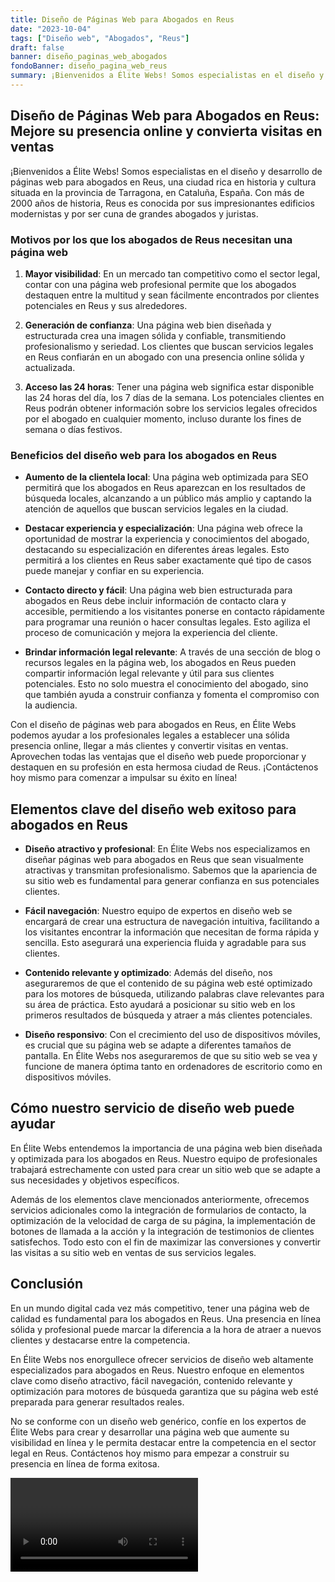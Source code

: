 ```yaml
---
title: Diseño de Páginas Web para Abogados en Reus
date: "2023-10-04"
tags: ["Diseño web", "Abogados", "Reus"]
draft: false
banner: diseño_paginas_web_abogados
fondoBanner: diseño_pagina_web_reus
summary: ¡Bienvenidos a Élite Webs! Somos especialistas en el diseño y desarrollo de páginas web para abogados en Reus, una ciudad rica en historia y cultura situada en la provincia de Tarragona, en Cataluña, España. Con más de 2000 años de historia, Reus es conocida por sus impresionantes edificios modernistas y por ser cuna de grandes abogados y juristas.
---
```



## Diseño de Páginas Web para Abogados en Reus: Mejore su presencia online y convierta visitas en ventas

¡Bienvenidos a Élite Webs! Somos especialistas en el diseño y desarrollo de páginas web para abogados en Reus, una ciudad rica en historia y cultura situada en la provincia de Tarragona, en Cataluña, España. Con más de 2000 años de historia, Reus es conocida por sus impresionantes edificios modernistas y por ser cuna de grandes abogados y juristas.

### Motivos por los que los abogados de Reus necesitan una página web

1. **Mayor visibilidad**: En un mercado tan competitivo como el sector legal, contar con una página web profesional permite que los abogados destaquen entre la multitud y sean fácilmente encontrados por clientes potenciales en Reus y sus alrededores.

2. **Generación de confianza**: Una página web bien diseñada y estructurada crea una imagen sólida y confiable, transmitiendo profesionalismo y seriedad. Los clientes que buscan servicios legales en Reus confiarán en un abogado con una presencia online sólida y actualizada.

3. **Acceso las 24 horas**: Tener una página web significa estar disponible las 24 horas del día, los 7 días de la semana. Los potenciales clientes en Reus podrán obtener información sobre los servicios legales ofrecidos por el abogado en cualquier momento, incluso durante los fines de semana o días festivos.

### Beneficios del diseño web para los abogados en Reus

- **Aumento de la clientela local**: Una página web optimizada para SEO permitirá que los abogados en Reus aparezcan en los resultados de búsqueda locales, alcanzando a un público más amplio y captando la atención de aquellos que buscan servicios legales en la ciudad.

- **Destacar experiencia y especialización**: Una página web ofrece la oportunidad de mostrar la experiencia y conocimientos del abogado, destacando su especialización en diferentes áreas legales. Esto permitirá a los clientes en Reus saber exactamente qué tipo de casos puede manejar y confiar en su experiencia.

- **Contacto directo y fácil**: Una página web bien estructurada para abogados en Reus debe incluir información de contacto clara y accesible, permitiendo a los visitantes ponerse en contacto rápidamente para programar una reunión o hacer consultas legales. Esto agiliza el proceso de comunicación y mejora la experiencia del cliente.

- **Brindar información legal relevante**: A través de una sección de blog o recursos legales en la página web, los abogados en Reus pueden compartir información legal relevante y útil para sus clientes potenciales. Esto no solo muestra el conocimiento del abogado, sino que también ayuda a construir confianza y fomenta el compromiso con la audiencia.

Con el diseño de páginas web para abogados en Reus, en Élite Webs podemos ayudar a los profesionales legales a establecer una sólida presencia online, llegar a más clientes y convertir visitas en ventas. Aprovechen todas las ventajas que el diseño web puede proporcionar y destaquen en su profesión en esta hermosa ciudad de Reus. ¡Contáctenos hoy mismo para comenzar a impulsar su éxito en línea!

<GifSeo />

<Cta />

## Elementos clave del diseño web exitoso para abogados en Reus

- **Diseño atractivo y profesional**: En Élite Webs nos especializamos en diseñar páginas web para abogados en Reus que sean visualmente atractivas y transmitan profesionalismo. Sabemos que la apariencia de su sitio web es fundamental para generar confianza en sus potenciales clientes.

- **Fácil navegación**: Nuestro equipo de expertos en diseño web se encargará de crear una estructura de navegación intuitiva, facilitando a los visitantes encontrar la información que necesitan de forma rápida y sencilla. Esto asegurará una experiencia fluida y agradable para sus clientes.

- **Contenido relevante y optimizado**: Además del diseño, nos aseguraremos de que el contenido de su página web esté optimizado para los motores de búsqueda, utilizando palabras clave relevantes para su área de práctica. Esto ayudará a posicionar su sitio web en los primeros resultados de búsqueda y atraer a más clientes potenciales.

- **Diseño responsivo**: Con el crecimiento del uso de dispositivos móviles, es crucial que su página web se adapte a diferentes tamaños de pantalla. En Élite Webs nos aseguraremos de que su sitio web se vea y funcione de manera óptima tanto en ordenadores de escritorio como en dispositivos móviles.

## Cómo nuestro servicio de diseño web puede ayudar

En Élite Webs entendemos la importancia de una página web bien diseñada y optimizada para los abogados en Reus. Nuestro equipo de profesionales trabajará estrechamente con usted para crear un sitio web que se adapte a sus necesidades y objetivos específicos.

Además de los elementos clave mencionados anteriormente, ofrecemos servicios adicionales como la integración de formularios de contacto, la optimización de la velocidad de carga de su página, la implementación de botones de llamada a la acción y la integración de testimonios de clientes satisfechos. Todo esto con el fin de maximizar las conversiones y convertir las visitas a su sitio web en ventas de sus servicios legales.

## Conclusión

En un mundo digital cada vez más competitivo, tener una página web de calidad es fundamental para los abogados en Reus. Una presencia en línea sólida y profesional puede marcar la diferencia a la hora de atraer a nuevos clientes y destacarse entre la competencia.

En Élite Webs nos enorgullece ofrecer servicios de diseño web altamente especializados para abogados en Reus. Nuestro enfoque en elementos clave como diseño atractivo, fácil navegación, contenido relevante y optimización para motores de búsqueda garantiza que su página web esté preparada para generar resultados reales.

No se conforme con un diseño web genérico, confíe en los expertos de Élite Webs para crear y desarrollar una página web que aumente su visibilidad en línea y le permita destacar entre la competencia en el sector legal en Reus. Contáctenos hoy mismo para empezar a construir su presencia en línea de forma exitosa.

<Video />

<CtaBot job="Abogados" city="Reus" />

<Gmaps query="Reus+españa+maps" />
